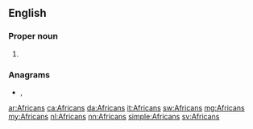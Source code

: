 ==English==

===Proper noun===
{{head|en|plural}}

# {{plural of|African|lang=en}}

===Anagrams===
* {{l|en|francais}}, {{l|en|Francais}}

[[ar:Africans]]
[[ca:Africans]]
[[da:Africans]]
[[it:Africans]]
[[sw:Africans]]
[[mg:Africans]]
[[my:Africans]]
[[nl:Africans]]
[[nn:Africans]]
[[simple:Africans]]
[[sv:Africans]]
